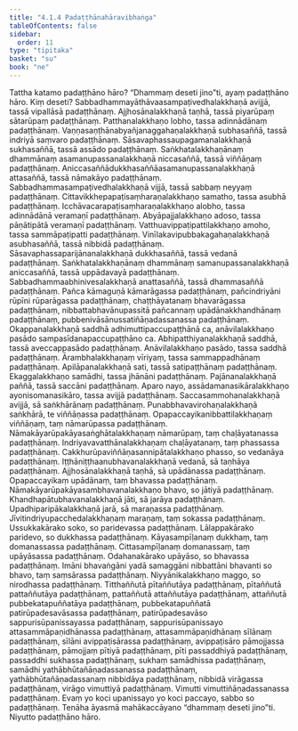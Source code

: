 ```yaml
---
title: "4.1.4 Padaṭṭhānahāravibhaṅga"
tableOfContents: false
sidebar:
  order: 11
type: "tipitaka"
basket: "su"
book: "ne"
---
```



<DynamicBreadcrumb />

<Division number="22" book="ne" bookNo="27" page="5">

<Paragraph number="175" book="ne">
Tattha katamo padaṭṭhāno hāro? “Dhammaṃ deseti jino”ti, ayaṃ padaṭṭhāno hāro. Kiṃ deseti? Sabbadhammayāthāvaasampaṭivedhalakkhaṇā avijjā, tassā vipallāsā padaṭṭhānaṃ. Ajjhosānalakkhaṇā taṇhā, tassā piyarūpaṃ sātarūpaṃ padaṭṭhānaṃ. Patthanalakkhaṇo lobho, tassa adinnādānaṃ padaṭṭhānaṃ. Vaṇṇasaṇṭhānabyañjanaggahaṇalakkhaṇā subhasaññā, tassā indriyā saṃvaro padaṭṭhānaṃ. Sāsavaphassaupagamanalakkhaṇā sukhasaññā, tassā assādo padaṭṭhānaṃ. Saṅkhatalakkhaṇānaṃ dhammānaṃ asamanupassanalakkhaṇā niccasaññā, tassā viññāṇaṃ padaṭṭhānaṃ. Aniccasaññādukkhasaññāasamanupassanalakkhaṇā attasaññā, tassā nāmakāyo padaṭṭhānaṃ. Sabbadhammasampaṭivedhalakkhaṇā vijjā, tassā sabbaṃ neyyaṃ padaṭṭhānaṃ. Cittavikkhepapaṭisaṃharaṇalakkhaṇo samatho, tassa asubhā padaṭṭhānaṃ. Icchāvacarapaṭisaṃharaṇalakkhaṇo alobho, tassa adinnādānā veramaṇī padaṭṭhānaṃ. Abyāpajjalakkhaṇo adoso, tassa pāṇātipātā veramaṇī padaṭṭhānaṃ. Vatthuavippaṭipattilakkhaṇo amoho, tassa sammāpaṭipatti padaṭṭhānaṃ. Vinīlakavipubbakagahaṇalakkhaṇā asubhasaññā, tassā nibbidā padaṭṭhānaṃ. Sāsavaphassaparijānanalakkhaṇā dukkhasaññā, tassā vedanā padaṭṭhānaṃ. Saṅkhatalakkhaṇānaṃ dhammānaṃ samanupassanalakkhaṇā aniccasaññā, tassā uppādavayā padaṭṭhānaṃ. Sabbadhammaabhinivesalakkhaṇā anattasaññā, tassā dhammasaññā padaṭṭhānaṃ.
</Paragraph>

<Paragraph number="176" book="ne">
Pañca kāmaguṇā kāmarāgassa padaṭṭhānaṃ, pañcindriyāni rūpīni rūparāgassa padaṭṭhānaṃ, chaṭṭhāyatanaṃ bhavarāgassa padaṭṭhānaṃ, nibbattabhavānupassitā pañcannaṃ upādānakkhandhānaṃ padaṭṭhānaṃ, pubbenivāsānussatiñāṇadassanassa padaṭṭhānaṃ. Okappanalakkhaṇā saddhā adhimuttipaccupaṭṭhānā ca, anāvilalakkhaṇo pasādo sampasīdanapaccupaṭṭhāno ca. Abhipatthiyanalakkhaṇā saddhā, tassā aveccappasādo padaṭṭhānaṃ. Anāvilalakkhaṇo pasādo, tassa saddhā padaṭṭhānaṃ. Ārambhalakkhaṇaṃ vīriyaṃ, tassa sammappadhānaṃ padaṭṭhānaṃ. Apilāpanalakkhaṇā sati, tassā satipaṭṭhānaṃ padaṭṭhānaṃ. Ekaggalakkhaṇo samādhi, tassa jhānāni padaṭṭhānaṃ. Pajānanalakkhaṇā paññā, tassā saccāni padaṭṭhānaṃ.
</Paragraph>

<Paragraph number="177" book="ne">
Aparo nayo, assādamanasikāralakkhaṇo ayonisomanasikāro, tassa avijjā padaṭṭhānaṃ. Saccasammohanalakkhaṇā avijjā, sā saṅkhārānaṃ padaṭṭhānaṃ. Punabbhavavirohaṇalakkhaṇā saṅkhārā, te viññāṇassa padaṭṭhānaṃ. Opapaccayikanibbattilakkhaṇaṃ viññāṇaṃ, taṃ nāmarūpassa padaṭṭhānaṃ. Nāmakāyarūpakāyasaṅghātalakkhaṇaṃ nāmarūpaṃ, taṃ chaḷāyatanassa padaṭṭhānaṃ. Indriyavavatthānalakkhaṇaṃ chaḷāyatanaṃ, taṃ phassassa padaṭṭhānaṃ. Cakkhurūpaviññāṇasannipātalakkhaṇo phasso, so vedanāya padaṭṭhānaṃ. Iṭṭhāniṭṭhaanubhavanalakkhaṇā vedanā, sā taṇhāya padaṭṭhānaṃ. Ajjhosānalakkhaṇā taṇhā, sā upādānassa padaṭṭhānaṃ. Opapaccayikaṃ upādānaṃ, taṃ bhavassa padaṭṭhānaṃ. Nāmakāyarūpakāyasambhavanalakkhaṇo bhavo, so jātiyā padaṭṭhānaṃ. Khandhapātubhavanalakkhaṇā jāti, sā jarāya padaṭṭhānaṃ. Upadhiparipākalakkhaṇā jarā, sā maraṇassa padaṭṭhānaṃ. Jīvitindriyupacchedalakkhaṇaṃ maraṇaṃ, taṃ sokassa padaṭṭhānaṃ. Ussukkakārako soko, so paridevassa padaṭṭhānaṃ. Lālappakārako paridevo, so dukkhassa padaṭṭhānaṃ. Kāyasampīḷanaṃ dukkhaṃ, taṃ domanassassa padaṭṭhānaṃ. Cittasampīḷanaṃ domanassaṃ, taṃ upāyāsassa padaṭṭhānaṃ. Odahanakārako upāyāso, so bhavassa padaṭṭhānaṃ. Imāni bhavaṅgāni yadā samaggāni nibbattāni bhavanti so bhavo, taṃ saṃsārassa padaṭṭhānaṃ. Niyyānikalakkhaṇo maggo, so nirodhassa padaṭṭhānaṃ.
</Paragraph>

<Paragraph number="178" book="ne">
Titthaññutā pītaññutāya padaṭṭhānaṃ, pītaññutā pattaññutāya padaṭṭhānaṃ, pattaññutā attaññutāya padaṭṭhānaṃ, attaññutā pubbekatapuññatāya padaṭṭhānaṃ, pubbekatapuññatā patirūpadesavāsassa padaṭṭhānaṃ, patirūpadesavāso sappurisūpanissayassa padaṭṭhānaṃ, sappurisūpanissayo attasammāpaṇidhānassa padaṭṭhānaṃ, attasammāpaṇidhānaṃ sīlānaṃ padaṭṭhānaṃ, sīlāni avippaṭisārassa padaṭṭhānaṃ, avippaṭisāro pāmojjassa padaṭṭhānaṃ, pāmojjaṃ pītiyā padaṭṭhānaṃ, pīti passaddhiyā padaṭṭhānaṃ, passaddhi sukhassa padaṭṭhānaṃ, sukhaṃ samādhissa padaṭṭhānaṃ, samādhi yathābhūtañāṇadassanassa padaṭṭhānaṃ, yathābhūtañāṇadassanaṃ nibbidāya padaṭṭhānaṃ, nibbidā virāgassa padaṭṭhānaṃ, virāgo vimuttiyā padaṭṭhānaṃ. Vimutti vimuttiñāṇadassanassa padaṭṭhānaṃ. Evaṃ yo koci upanissayo yo koci paccayo, sabbo so padaṭṭhānaṃ. Tenāha āyasmā mahākaccāyano “dhammaṃ deseti jino”ti.

</Paragraph>
</Division>

<Paragraph number="179" type="center" book="ne">
Niyutto padaṭṭhāno hāro.
</Paragraph>